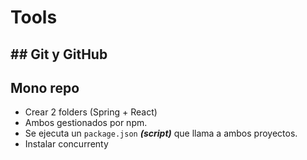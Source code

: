 # Tools
## Git y GitHub
---
## Mono repo
- Crear 2 folders (Spring + React)
- Ambos gestionados por npm.
- Se ejecuta un `package.json` ***(script)*** que llama a ambos proyectos.
- Instalar concurrenty